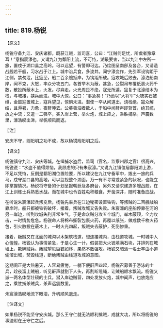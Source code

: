 ```yaml
---
---
---
```

title: 819.杨锐
---



【原文】

杨锐守备九江、安庆诸郡，既获江贼，监司喜，公曰：“江贼何足忧，所虞者豫章耳！”意指宸濠也。又谓九江为鄱阳上流，不可恃，湖最要害，当以九江中左所一旅，置戍于湖口县之高岭，可以远望，有警即可达。乃绘图呈南部及各台，又请造战舰若干艘，习水战于江上。城中治兵食，多浚井。闻宁濠变作，先引军设钩距于江侧，禁勿泄，比寇至，船二百余艘抵岸，为钩距所破。寇攻城后败去，濠泊船南岸，闻不克，大怒，率众分攻五门，各首举木为蔽，甚急，公裂帛布覆纸裹火药千数，散投所蔽木上，火发，尽弃走，火光周匝不绝，寇无所遁。寇复于北濠结木为栈，与城接，挟兵而进。城中大惊，公曰：“事急矣！”乃诡以“大将军”火铳实石被绯，金鼓迎置城上，寇兵望见，惊惧未进。潜使一卒从间道出，烧栈绝。寇众解结，且溽暑，力惫，夜鼾睡去。公募善泅者数人，于船中闻鼾声即斩首，绝其缆，放之中流；又遣一二强卒，突入岸上营，举火炮，城上应之，乘胜捕杀。声震数里，濠浩叹出涕，举帆顺风而返。

〖注〗

安庆不守，则阳明之功不成，故以杨锐附阳明之后。

【译文】

杨锐镇守九江、安庆等城，在缉捕水盗后，监司（官名，监察州郡之官）很高兴。杨锐说：“水盗不值得烦恼，我顾虑的只有朱宸濠。”又说九江镇位居鄱阳湖上游，不足以凭恃，反倒是鄱阳湖位置险要，所以建议在九江守备军中，拨出一旅的兵马，戍守湖口县的高地，可以监视整个湖面，万一有不寻常或紧急的状况，也能立即掌握情况。杨锐将守备的计划呈报朝廷及各府台，另外又请求建造多艘战舰，在江上训练士兵熟悉水战。而在城中也令百姓屯积粮食，开凿深井，随时准备应战。

在听说朱宸濠起兵叛变后，杨锐先率兵在江边秘密设置铁钩，等叛贼的二百艘战船靠岸时，船只都被铁钩破坏，接着，叛贼攻城又告失败。朱宸濠的座船停靠在河的另一岸边，听到攻城失利非常生气，于是命众贼分攻五个城门，举木蔽顶，全力攻击，一时情势危急。杨锐命人将棉布撕裂包裹火药，再覆以纸张，做成数千枚火药包，引火散投在蔽木上，一时火光四起，叛贼失去蔽护，死伤惨重。

接着，叛贼又在北面的城沟以木架筑栈道，想连接城内，由栈道攻城。一时城中人心惶惶，杨锐认为事情紧急，于是心生一计，假装把大火铳填满石块，并排列在城墙上，欺瞒贼兵。叛贼望见巨铳如林，果然不敢强攻。杨锐又暗派一名士卒由小道偷溜出城，焚毁栈道，断绝叛贼由栈道攻城的意图。

这期间正是大热暑天，人容易疲倦，一躺下便鼾声四起，杨锐召募善于游泳的士兵，趁夜溜上贼船，听见鼾声就割下人头，再割断缆绳，让贼船顺水飘流。杨锐又派一两名体型壮硕的士兵，潜入岸边贼营，四处发放火炮，城中闻声，也放炮应之，乘胜捕杀贼兵，杀声远震数里。

朱宸濠浩叹地流下眼泪，升帆顺风退走。

〖注译文〗

如果杨锐不能坚守安庆城，那么王守仁就无法顺利擒贼，成就大功，所以将杨锐的事迹附在王守仁之后。